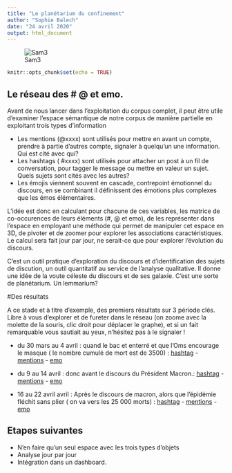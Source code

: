 ```yaml
---
title: "Le planétarium du confinement"
author: "Sophie Balech"
date: "24 avril 2020"
output: html_document
---
```


![Sam3](Sam3-Giant-Murals-Street-Art-1.jpg)

```r
knitr::opts_chunk$set(echo = TRUE)
```

## Le réseau des # @ et emo.

Avant de nous lancer dans l'exploitation du corpus complet, il peut être utile d'examiner l'espace sémantique de notre corpus de manière partielle en exploitant trois types d'information

 * Les mentions (@xxxx) sont utilisés pour mettre en avant un compte, prendre à partie d'autres compte, signaler à quelqu'un une information.  Qui est cité avec qui?
 * Les hashtags ( #xxxx) sont utilisés pour attacher un post à un fil de conversation, pour tagger le message ou mettre en valeur un sujet. Quels sujets sont cités avec les autres?
 * Les émojis viennent souvent en cascade, contrepoint émotionnel du discours, en se combinant il définissent des émotions plus complexes que les émos élémentaires.
 
L'idée est donc en calculant pour chacune de ces variables, les  matrice de co-occurences de leurs éléments (#, @ et emo), de les représenter dans l'espace en employant une méthode qui permet de manipuler cet espace en 3D, de pivoter et de zoomer pour explorer les associations caractéristiques. Le calcul sera fait jour par jour, ne serait-ce que pour explorer l'évolution du discours. 

C'est un outil pratique d'exploration du discours et d'identification des sujets de discution, un outil quantitatif au service de l'analyse qualitative. Il donne une idée de la voute céleste du discours et de ses galaxie. C'est une sorte de planétarium. Un lemmarium? 

#Des résultats

A ce stade et à titre d'exemple, des premiers résultats sur 3 période clés. Libre à vous d'explorer et de fureter dans le réseau (on zoome avec la molette de la souris, clic droit pour déplacer le graphe), et si un fait remarquable vous sautiait au yeux, n'hésitez pas à le signaler !
 
  * du  30 mars au 4 avril : quand le bac et enterré et que l'Oms encourage le masque ( le nombre cumulé de mort est de 3500) : [hashtag](https://benaventc.github.io/BarometreConfinement/Hashtags4Avril.html) - [mentions](https://benaventc.github.io/BarometreConfinement/Mentions4Avril.html) - [emo](https://benaventc.github.io/BarometreConfinement/Emoji4Avril.html)
  
  * du 9  au 14 avril  : donc avant le discours du Président Macron.: [hashtag](https://benaventc.github.io/BarometreConfinement/Hashtags14Avril.html) - [mentions](https://benaventc.github.io/BarometreConfinement/Mentions14Avril.html) - [emo](https://benaventc.github.io/BarometreConfinement/Emoji14Avril.html)
  
  * 16 au 22 avril avril : Après le discours de macron, alors que l'épidémie fléchit sans plier ( on va vers les 25 000 morts) : [hashtag](https://benaventc.github.io/BarometreConfinement/Hashtags22Avril.html) - [mentions](https://benaventc.github.io/BarometreConfinement/Mentions22Avril.html)  - [emo](https://benaventc.github.io/BarometreConfinement/Emoji22Avril.html)
 
## Etapes suivantes
 
  *  N'en faire qu'un seul espace avec les trois types d'objets
  *  Analyse jour par jour
  *  Intégration dans un dashboard. 